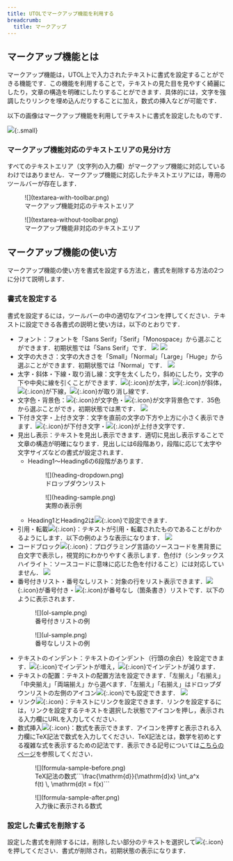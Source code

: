 ```yaml
---
title: UTOLでマークアップ機能を利用する
breadcrumb:
  title: マークアップ
---
```


## マークアップ機能とは

マークアップ機能は，UTOL上で入力されたテキストに書式を設定することができる機能です．この機能を利用することで，テキストの見た目を見やすく綺麗にしたり，文章の構造を明確にしたりすることができます．具体的には，文字を強調したりリンクを埋め込んだりすることに加え，数式の挿入などが可能です．

以下の画像はマークアップ機能を利用してテキストに書式を設定したものです．

![](sample.png){:.small}

### マークアップ機能対応のテキストエリアの見分け方

すべてのテキストエリア（文字列の入力欄）がマークアップ機能に対応しているわけではありません．マークアップ機能に対応したテキストエリアには，専用のツールバーが存在します．
<div class="gallery">
  <figure class="center">
    ![](textarea-with-toolbar.png)
    <figcaption>マークアップ機能対応のテキストエリア</figcaption>
  </figure>
  <figure class="center">
    ![](textarea-without-toolbar.png)
    <figcaption>マークアップ機能非対応のテキストエリア</figcaption>
  </figure>
</div>

## マークアップ機能の使い方

マークアップ機能の使い方を書式を設定する方法と，書式を削除する方法の2つに分けて説明します．

### 書式を設定する

書式を設定するには，ツールバーの中の適切なアイコンを押してください．テキストに設定できる各書式の説明と使い方は，以下のとおりです．

- フォント：フォントを「Sans Serif」「Serif」「Monospace」から選ぶことができます．初期状態では「Sans Serif」です．
  ![](font-family-dropdown.png)
  ![](font-family-sample.png)
- 文字の大きさ：文字の大きさを「Small」「Normal」「Large」「Huge」から選ぶことができます．初期状態では「Normal」です．
  ![](font-size-dropdown.png)
- 太字・斜体・下線・取り消し線：文字を太くしたり，斜めにしたり，文字の下や中央に線を引くことができます．![](_icons/bold.png){:.icon}が太字，![](_icons/italic.png){:.icon}が斜体，![](_icons/underline.png){:.icon}が下線，![](_icons/strikethrough.png){:.icon}が取り消し線です．
- 文字色・背景色：![](_icons/color.png){:.icon}が文字色・![](_icons/background-color.png){:.icon}が文字背景色です．35色から選ぶことができ，初期状態では黒です．
  ![](colors.png)
- 下付き文字・上付き文字：文字を直前の文字の下方や上方に小さく表示できます．![](_icons/subscript.png){:.icon}が下付き文字・![](_icons/superscript.png){:.icon}が上付き文字です．
- 見出し表示：テキストを見出し表示できます．適切に見出し表示することで文章の構造が明確になります．見出しには6段階あり，段階に応じて太字や文字サイズなどの書式が設定されます．
    - Heading1〜Heading6の6段階があります．
      <div class="gallery">
        <figure class="center">
          ![](heading-dropdown.png)
          <figcaption>ドロップダウンリスト</figcaption>
        </figure>
        <figure class="center">
          ![](heading-sample.png)
          <figcaption>実際の表示例</figcaption>
        </figure>
      </div>
    - Heading1とHeading2は![](_icons/h1h2.png){:.icon}で設定できます．
- 引用・転載![](_icons/quote.png){:.icon}：テキストが引用・転載されたものであることがわかるようにします．以下の例のような表示になります．
  ![](quote-sample.png)
- コードブロック![](_icons/code.png){:.icon}：プログラミング言語のソースコードを黒背景に白文字で表示し，視覚的にわかりやすく表示します．色付け（シンタックスハイライト：ソースコードに意味に応じた色を付けること）には対応していません．
  ![](code-sample.png)
- 番号付きリスト・番号なしリスト：対象の行をリスト表示できます．![](_icons/ol.png){:.icon}が番号付き・![](_icons/ul.png){:.icon}が番号なし（箇条書き）リストです．以下のように表示されます．
  <div class="gallery">
    <figure class="center">
      ![](ol-sample.png)
      <figcaption>番号付きリストの例</figcaption>
    </figure>
    <figure class="center">
      ![](ul-sample.png)
      <figcaption>番号なしリストの例</figcaption>
    </figure>
  </div>
- テキストのインデント：テキストのインデント（行頭の余白）を設定できます．![](_icons/add-indent.png){:.icon}でインデントが増え，![](_icons/remove-indent.png){:.icon}でインデントが減ります．
- テキストの配置：テキストの配置方法を設定できます．「左揃え」「右揃え」「中央揃え」「両端揃え」から選べます．「左揃え」「右揃え」はドロップダウンリストの左側のアイコン![](_icons/text-align.png){:.icon}でも設定できます．
  ![](text-align-dropdown.png)
- リンク![](_icons/link.png){:.icon}：テキストにリンクを設定できます．リンクを設定するには，リンクを設定するテキストを選択した状態でアイコンを押し，表示される入力欄にURLを入力してください．
- 数式挿入![](_icons/formula.png){:.icon}：数式を表示できます．アイコンを押すと表示される入力欄にTeX記法で数式を入力してください．TeX記法とは，数学を初めとする複雑な式を表示するための記法です．表示できる記号については[こちらのページ](https://katex.org/docs/supported)を参照してください．
  <div class="gallery">
    <figure class="center">
      ![](formula-sample-before.png)
      <figcaption>TeX記法の数式```\frac{\mathrm{d}}{\mathrm{d}x} \int_a^x f(t) \, \mathrm{d}t = f(x)```</figcaption>
    </figure>
    <figure class="center">
      ![](formula-sample-after.png)
      <figcaption>入力後に表示される数式</figcaption>
    </figure>
  </div>

### 設定した書式を削除する

設定した書式を削除するには，削除したい部分のテキストを選択して![](_icons/delete.png){:.icon}を押してください．書式が削除され，初期状態の表示になります．
